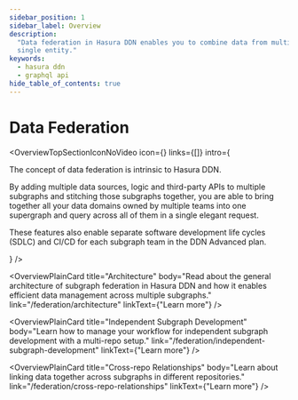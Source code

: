 ```yaml
---
sidebar_position: 1
sidebar_label: Overview
description:
  "Data federation in Hasura DDN enables you to combine data from multiple data sources and query it as if it was a
  single entity."
keywords:
  - hasura ddn
  - graphql api
hide_table_of_contents: true
---
```



# Data Federation

<OverviewTopSectionIconNoVideo
  icon={<Icon />}
  links={[]}
  intro={
    <div>
      <p>The concept of data federation is intrinsic to Hasura DDN.</p>
      <p>
        By adding multiple data sources, logic and third-party APIs to multiple subgraphs and stitching those subgraphs
        together, you are able to bring together all your data domains owned by multiple teams into one supergraph and
        query across all of them in a single elegant request.
      </p>
      <p>
        These features also enable separate software development life cycles (SDLC) and CI/CD for each subgraph team in the DDN Advanced plan.
      </p>
    </div>
  }
/>

<div className="overview-gallery card-wrapper">

<OverviewPlainCard
  title="Architecture"
  body="Read about the general architecture of subgraph federation in Hasura DDN and how it enables efficient data management across multiple subgraphs."
  link="/federation/architecture"
  linkText={"Learn more"}
/>

<OverviewPlainCard
  title="Independent Subgraph Development"
  body="Learn how to manage your workflow for independent subgraph development with a multi-repo setup."
  link="/federation/independent-subgraph-development"
  linkText={"Learn more"}
/>

<OverviewPlainCard
  title="Cross-repo Relationships"
  body="Learn about linking data together across subgraphs in different repositories."
  link="/federation/cross-repo-relationships"
  linkText={"Learn more"}
/>

</div>

